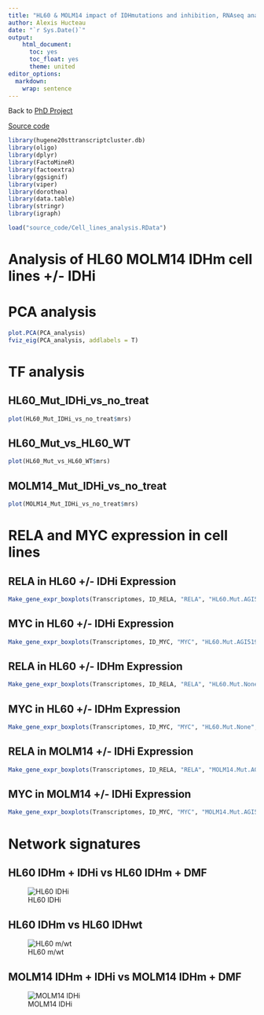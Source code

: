 ```yaml
---
title: "HL60 & MOLM14 impact of IDHmutations and inhibition, RNAseq analysis"
author: Alexis Hucteau
date: "`r Sys.Date()`"
output:
    html_document: 
      toc: yes
      toc_float: yes
      theme: united
editor_options: 
  markdown: 
    wrap: sentence
---
```


Back to [PhD Project](https://alexishucteau.github.io/PhD_project/)

[Source code](https://alexishucteau.github.io/PhD_project/Analysis/source_code/HL60_MOLM14_RNAseq_code.R)

```r
library(hugene20sttranscriptcluster.db)
library(oligo)
library(dplyr)
library(FactoMineR)
library(factoextra)
library(ggsignif)
library(viper)
library(dorothea)
library(data.table)
library(stringr)
library(igraph)

load("source_code/Cell_lines_analysis.RData")
```


# Analysis of HL60 MOLM14 IDHm cell lines +/- IDHi

# PCA analysis

```r
plot.PCA(PCA_analysis)
fviz_eig(PCA_analysis, addlabels = T)
```

# TF analysis

## HL60_Mut_IDHi_vs_no_treat

```r
plot(HL60_Mut_IDHi_vs_no_treat$mrs)
```

## HL60_Mut_vs_HL60_WT

```r
plot(HL60_Mut_vs_HL60_WT$mrs)
```

## MOLM14_Mut_IDHi_vs_no_treat

```r
plot(MOLM14_Mut_IDHi_vs_no_treat$mrs)
```


# RELA and MYC expression in cell lines

## RELA in HL60 +/- IDHi Expression

```r
Make_gene_expr_boxplots(Transcriptomes, ID_RELA, "RELA", "HL60.Mut.AGI5198", "HL60_IDHi", "HL60.Mut.DMF", "HL60_DMF", Phenotype)
```

## MYC in HL60 +/- IDHi  Expression

```r
Make_gene_expr_boxplots(Transcriptomes, ID_MYC, "MYC", "HL60.Mut.AGI5198", "HL60_IDHi", "HL60.Mut.DMF", "HL60_DMF", Phenotype)
```

## RELA in HL60 +/- IDHm  Expression

```r
Make_gene_expr_boxplots(Transcriptomes, ID_RELA, "RELA", "HL60.Mut.None", "HL60_Mut", "HL60.WT.None", "HL60_WT", Phenotype)
```

## MYC in HL60 +/- IDHm  Expression

```r
Make_gene_expr_boxplots(Transcriptomes, ID_MYC, "MYC", "HL60.Mut.None", "HL60_Mut", "HL60.WT.None", "HL60_WT", Phenotype)
```

## RELA in MOLM14 +/- IDHi  Expression

```r
Make_gene_expr_boxplots(Transcriptomes, ID_RELA, "RELA", "MOLM14.Mut.AGI5198", "MOLM14_IDHi", "MOLM14.Mut.DMF", "MOLM14_DMF", Phenotype)
```

## MYC in MOLM14 +/- IDHi  Expression

```r
Make_gene_expr_boxplots(Transcriptomes, ID_MYC, "MYC", "MOLM14.Mut.AGI5198", "MOLM14_IDHi", "MOLM14.Mut.DMF", "MOLM14_DMF", Phenotype)
```

# Network signatures

## HL60 IDHm + IDHi vs HL60 IDHm + DMF

![HL60 IDHi](../Pictures/HL60_IDHi.png) 

## HL60 IDHm vs HL60 IDHwt 

![HL60 m/wt](../Pictures/HL60_Mut.png)

## MOLM14 IDHm + IDHi vs MOLM14 IDHm + DMF

![MOLM14 IDHi](../Pictures/MOLM14_IDHi.png)

